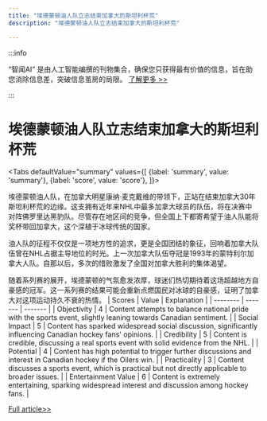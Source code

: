 ```yaml
---
title: "埃德蒙顿油人队立志结束加拿大的斯坦利杯荒"
description: "埃德蒙顿油人队立志结束加拿大的斯坦利杯荒"

---
```



:::info

“智闻AI“ 是由人工智能编撰的刊物集合，确保您只获得最有价值的信息，旨在助您消除信息差，突破信息茧房的局限。  [了解更多 >>](/)

:::

# 埃德蒙顿油人队立志结束加拿大的斯坦利杯荒


<Tabs
	defaultValue="summary"
	values={[
	{label: 'summary', value: 'summary'},
	{label: 'score', value: 'score'},
]}>
<TabItem value="summary">


埃德蒙顿油人队，在加拿大明星康纳·麦克戴维的带领下，正站在结束加拿大30年斯坦利杯荒的边缘。这支拥有近年来NHL中最多加拿大球员的队伍，将在决赛中对阵佛罗里达黑豹队。尽管存在地区间的竞争，但全国上下都寄希望于油人队能将奖杯带回加拿大，这个深植于冰球传统的国家。

油人队的征程不仅仅是一项地方性的追求，更是全国团结的象征，回响着加拿大队伍曾在NHL占据主导地位的时光。上一次加拿大队伍夺冠是1993年的蒙特利尔加拿大人队。自那以后，多次的惜败激发了全国对加拿大胜利的集体渴望。

随着系列赛的展开，埃德蒙顿的气氛愈发浓厚，球迷们热切期待着这场超越地方自豪感的冠军。这一系列赛的结果可能会重新点燃国民对冰球的自豪感，证明了加拿大对这项运动持久不衰的热情。
</TabItem>
<TabItem value="score">
	| Scores     | Value   | Explanation |
	| -------- | ------- | ------- |
	| Objectivity  | 4    | Content attempts to balance national pride with the sports event, slightly leaning towards Canadian sentiment.    |
	| Social Impact | 5     | Content has sparked widespread social discussion, significantly influencing Canadian hockey fans' opinions.    |
	| Credibility    | 5    | Content is credible, discussing a real sports event with solid evidence from the NHL.    |
	| Potential    | 4    | Content has high potential to trigger further discussions and interest in Canadian hockey if the Oilers win.    |
	| Practicality    | 3    | Content discusses a sports event, which is practical but not directly applicable to broader issues.    |
	| Entertainment Value    | 6    | Content is extremely entertaining, sparking widespread interest and discussion among hockey fans.    |
</TabItem>
</Tabs>

[Full article>>](https://apnews.com/article/stanley-cup-edmonton-oilers-e457c9c5aae829ac17e8f09f6b7d8886)
